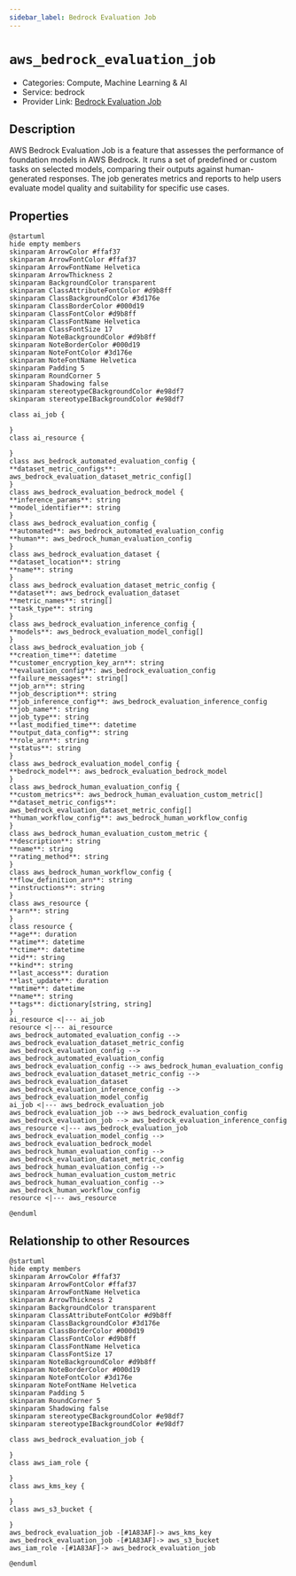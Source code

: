 ```yaml
---
sidebar_label: Bedrock Evaluation Job
---
```


# `aws_bedrock_evaluation_job`

- Categories: Compute, Machine Learning & AI
- Service: bedrock
- Provider Link: [Bedrock Evaluation Job](https://docs.aws.amazon.com/bedrock/latest/userguide/evaluation-jobs.html)

## Description

AWS Bedrock Evaluation Job is a feature that assesses the performance of foundation models in AWS Bedrock. It runs a set of predefined or custom tasks on selected models, comparing their outputs against human-generated responses. The job generates metrics and reports to help users evaluate model quality and suitability for specific use cases.

## Properties

<ZoomPanPinch>

```kroki imgType="plantuml" imgAlt="Diagram of Bedrock Evaluation Job data model"
@startuml
hide empty members
skinparam ArrowColor #ffaf37
skinparam ArrowFontColor #ffaf37
skinparam ArrowFontName Helvetica
skinparam ArrowThickness 2
skinparam BackgroundColor transparent
skinparam ClassAttributeFontColor #d9b8ff
skinparam ClassBackgroundColor #3d176e
skinparam ClassBorderColor #000d19
skinparam ClassFontColor #d9b8ff
skinparam ClassFontName Helvetica
skinparam ClassFontSize 17
skinparam NoteBackgroundColor #d9b8ff
skinparam NoteBorderColor #000d19
skinparam NoteFontColor #3d176e
skinparam NoteFontName Helvetica
skinparam Padding 5
skinparam RoundCorner 5
skinparam Shadowing false
skinparam stereotypeCBackgroundColor #e98df7
skinparam stereotypeIBackgroundColor #e98df7

class ai_job {

}
class ai_resource {

}
class aws_bedrock_automated_evaluation_config {
**dataset_metric_configs**: aws_bedrock_evaluation_dataset_metric_config[]
}
class aws_bedrock_evaluation_bedrock_model {
**inference_params**: string
**model_identifier**: string
}
class aws_bedrock_evaluation_config {
**automated**: aws_bedrock_automated_evaluation_config
**human**: aws_bedrock_human_evaluation_config
}
class aws_bedrock_evaluation_dataset {
**dataset_location**: string
**name**: string
}
class aws_bedrock_evaluation_dataset_metric_config {
**dataset**: aws_bedrock_evaluation_dataset
**metric_names**: string[]
**task_type**: string
}
class aws_bedrock_evaluation_inference_config {
**models**: aws_bedrock_evaluation_model_config[]
}
class aws_bedrock_evaluation_job {
**creation_time**: datetime
**customer_encryption_key_arn**: string
**evaluation_config**: aws_bedrock_evaluation_config
**failure_messages**: string[]
**job_arn**: string
**job_description**: string
**job_inference_config**: aws_bedrock_evaluation_inference_config
**job_name**: string
**job_type**: string
**last_modified_time**: datetime
**output_data_config**: string
**role_arn**: string
**status**: string
}
class aws_bedrock_evaluation_model_config {
**bedrock_model**: aws_bedrock_evaluation_bedrock_model
}
class aws_bedrock_human_evaluation_config {
**custom_metrics**: aws_bedrock_human_evaluation_custom_metric[]
**dataset_metric_configs**: aws_bedrock_evaluation_dataset_metric_config[]
**human_workflow_config**: aws_bedrock_human_workflow_config
}
class aws_bedrock_human_evaluation_custom_metric {
**description**: string
**name**: string
**rating_method**: string
}
class aws_bedrock_human_workflow_config {
**flow_definition_arn**: string
**instructions**: string
}
class aws_resource {
**arn**: string
}
class resource {
**age**: duration
**atime**: datetime
**ctime**: datetime
**id**: string
**kind**: string
**last_access**: duration
**last_update**: duration
**mtime**: datetime
**name**: string
**tags**: dictionary[string, string]
}
ai_resource <|--- ai_job
resource <|--- ai_resource
aws_bedrock_automated_evaluation_config --> aws_bedrock_evaluation_dataset_metric_config
aws_bedrock_evaluation_config --> aws_bedrock_automated_evaluation_config
aws_bedrock_evaluation_config --> aws_bedrock_human_evaluation_config
aws_bedrock_evaluation_dataset_metric_config --> aws_bedrock_evaluation_dataset
aws_bedrock_evaluation_inference_config --> aws_bedrock_evaluation_model_config
ai_job <|--- aws_bedrock_evaluation_job
aws_bedrock_evaluation_job --> aws_bedrock_evaluation_config
aws_bedrock_evaluation_job --> aws_bedrock_evaluation_inference_config
aws_resource <|--- aws_bedrock_evaluation_job
aws_bedrock_evaluation_model_config --> aws_bedrock_evaluation_bedrock_model
aws_bedrock_human_evaluation_config --> aws_bedrock_evaluation_dataset_metric_config
aws_bedrock_human_evaluation_config --> aws_bedrock_human_evaluation_custom_metric
aws_bedrock_human_evaluation_config --> aws_bedrock_human_workflow_config
resource <|--- aws_resource

@enduml
```

</ZoomPanPinch>

## Relationship to other Resources

<ZoomPanPinch>

```kroki imgType="plantuml" imgAlt="Diagram of Bedrock Evaluation Job resource relationships"
@startuml
hide empty members
skinparam ArrowColor #ffaf37
skinparam ArrowFontColor #ffaf37
skinparam ArrowFontName Helvetica
skinparam ArrowThickness 2
skinparam BackgroundColor transparent
skinparam ClassAttributeFontColor #d9b8ff
skinparam ClassBackgroundColor #3d176e
skinparam ClassBorderColor #000d19
skinparam ClassFontColor #d9b8ff
skinparam ClassFontName Helvetica
skinparam ClassFontSize 17
skinparam NoteBackgroundColor #d9b8ff
skinparam NoteBorderColor #000d19
skinparam NoteFontColor #3d176e
skinparam NoteFontName Helvetica
skinparam Padding 5
skinparam RoundCorner 5
skinparam Shadowing false
skinparam stereotypeCBackgroundColor #e98df7
skinparam stereotypeIBackgroundColor #e98df7

class aws_bedrock_evaluation_job {

}
class aws_iam_role {

}
class aws_kms_key {

}
class aws_s3_bucket {

}
aws_bedrock_evaluation_job -[#1A83AF]-> aws_kms_key
aws_bedrock_evaluation_job -[#1A83AF]-> aws_s3_bucket
aws_iam_role -[#1A83AF]-> aws_bedrock_evaluation_job

@enduml
```

</ZoomPanPinch>
